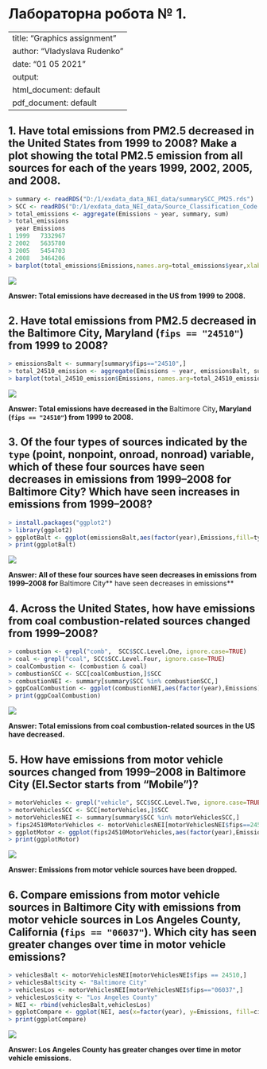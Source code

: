 Лабораторна робота № 1.
================
---
title: "Graphics assignment"
author: "Vladyslava Rudenko"
date: "01 05 2021"
output:
  html_document: default
  pdf_document: default
---
## 1. Have total emissions from PM2.5 decreased in the United States from 1999 to 2008? Make a plot showing the **total** PM2.5 emission from all sources for each of the years 1999, 2002, 2005, and 2008.

```{r}
> summary <- readRDS("D:/1/exdata_data_NEI_data/summarySCC_PM25.rds")
> SCC <- readRDS("D:/1/exdata_data_NEI_data/Source_Classification_Code.rds")
> total_emissions <- aggregate(Emissions ~ year, summary, sum)
> total_emissions
  year Emissions
1 1999   7332967
2 2002   5635780
3 2005   5454703
4 2008   3464206
> barplot(total_emissions$Emissions,names.arg=total_emissions$year,xlab="Year",ylab="Emissions",main="Total Emissions", col = "steelblue")
```

![](/plots/lab1_task1.PNG)

**Answer: Total emissions have decreased in the US from 1999 to 2008.**

## 2. Have total emissions from PM2.5 decreased in the **Baltimore City**, Maryland (`fips == "24510"`) from 1999 to 2008?

```r
> emissionsBalt <- summary[summary$fips=="24510",]
> total_24510_emission <- aggregate(Emissions ~ year, emissionsBalt, sum)
> barplot(total_24510_emission$Emissions, names.arg=total_24510_emission$year, xlab="Year", ylab="Emissions", main="Total Emissions in the Baltimore City", col = "steelblue")
```
![](plots/lab1_task2.png)

**Answer: Total emissions have decreased in the **Baltimore City**, Maryland (`fips == "24510"`) from 1999 to 2008.**

## 3. Of the four types of sources indicated by the `type` (point, nonpoint, onroad, nonroad) variable, which of these four sources have seen decreases in emissions from 1999–2008 for **Baltimore City**? Which have seen increases in emissions from 1999–2008?

```r
> install.packages("ggplot2")
> library(ggplot2)
> ggplotBalt <- ggplot(emissionsBalt,aes(factor(year),Emissions,fill=type)) + geom_bar(stat="identity") + scale_fill_manual(values = c("tomato","skyblue","orange","purple")) + theme_bw() + guides() + facet_grid(.~type,scales = "free",space = "free") + labs(x="Year", y=expression("Total Emission")) + labs(title=expression("Emissions in Baltimore City"))
> print(ggplotBalt)
```
![](plots/lab1_task3.png)

**Answer: All of these four sources have seen decreases in emissions from 1999–2008 for **Baltimore City** have seen decreases in emissions**

## 4. Across the United States, how have emissions from coal combustion-related sources changed from 1999–2008?

```r
> combustion <- grepl("comb",  SCC$SCC.Level.One, ignore.case=TRUE)
> coal <- grepl("coal", SCC$SCC.Level.Four, ignore.case=TRUE) 
> coalCombustion <- (combustion & coal)
> combustionSCC <- SCC[coalCombustion,]$SCC
> combustionNEI <- summary[summary$SCC %in% combustionSCC,]
> ggpCoalCombustion <- ggplot(combustionNEI,aes(factor(year),Emissions)) + geom_bar(stat="identity") +  theme_bw() +  guides() + labs(x="Year", y=expression("Total emission")) + labs(title=expression("Coal combustion emissions"))
> print(ggpCoalCombustion)
```
![](plots/lab1_task4.png)

**Answer: Total emissions from coal combustion-related sources in the US have decreased.**

## 5. How have emissions from motor vehicle sources changed from 1999–2008 in **Baltimore City** (EI.Sector starts from "Mobile")?

```r
> motorVehicles <- grepl("vehicle", SCC$SCC.Level.Two, ignore.case=TRUE)
> motorVehiclesSCC <- SCC[motorVehicles,]$SCC
> motorVehiclesNEI <- summary[summary$SCC %in% motorVehiclesSCC,]
> fips24510MotorVehicles <- motorVehiclesNEI[motorVehiclesNEI$fips==24510,]
> ggplotMotor <- ggplot(fips24510MotorVehicles,aes(factor(year),Emissions)) + geom_bar(stat="identity") + theme_bw() +  guides() + labs(x="Year", y=expression("Total emission")) +  labs(title=expression("Motor vehicle emissions"))
> print(ggplotMotor)
```
![](plots/lab1_task5.png)

**Answer: Emissions from motor vehicle sources have been dropped.**

## 6. Compare emissions from motor vehicle sources in Baltimore City with emissions from motor vehicle sources in **Los Angeles County**, California (`fips == "06037"`). Which city has seen greater changes over time in motor vehicle emissions?

```r
> vehiclesBalt <- motorVehiclesNEI[motorVehiclesNEI$fips == 24510,]
> vehiclesBalt$city <- "Baltimore City"
> vehiclesLos <- motorVehiclesNEI[motorVehiclesNEI$fips=="06037",]
> vehiclesLos$city <- "Los Angeles County"
> NEI <- rbind(vehiclesBalt,vehiclesLos)
> ggplotCompare <- ggplot(NEI, aes(x=factor(year), y=Emissions, fill=city)) + geom_bar(aes(fill=year),stat="identity") + facet_grid(scales="free", space="free", .~city) + guides(fill=FALSE) + theme_bw() + labs(x="year", y=expression("Total PM"[2.5]*" Emission (Kilo-Tons)")) + labs(title=expression("Motor vehicle emissions"))
> print(ggplotCompare)
```
![](plots/lab1_task6.png)

**Answer: Los Angeles County has greater changes over time in motor vehicle emissions.**

